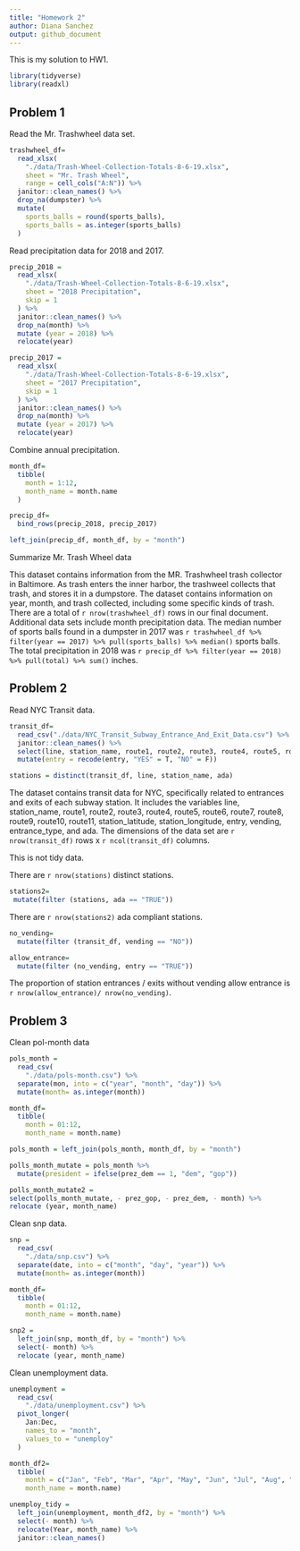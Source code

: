 ```yaml
---
title: "Homework 2"
author: Diana Sanchez
output: github_document
---
```


This is my solution to HW1.

``` r
library(tidyverse)
library(readxl)
```

## Problem 1

Read the Mr. Trashwheel data set.

```r
trashwheel_df=
  read_xlsx(
    "./data/Trash-Wheel-Collection-Totals-8-6-19.xlsx", 
    sheet = "Mr. Trash Wheel", 
    range = cell_cols("A:N")) %>%
  janitor::clean_names() %>%
  drop_na(dumpster) %>%
  mutate(
    sports_balls = round(sports_balls),
    sports_balls = as.integer(sports_balls)
  )
```

Read precipitation data for 2018 and 2017.

```r
precip_2018 = 
  read_xlsx(
    "./data/Trash-Wheel-Collection-Totals-8-6-19.xlsx",
    sheet = "2018 Precipitation",
    skip = 1
  ) %>%
  janitor::clean_names() %>%
  drop_na(month) %>%
  mutate (year = 2018) %>%
  relocate(year)

precip_2017 = 
  read_xlsx(
    "./data/Trash-Wheel-Collection-Totals-8-6-19.xlsx",
    sheet = "2017 Precipitation",
    skip = 1
  ) %>%
  janitor::clean_names() %>%
  drop_na(month) %>%
  mutate (year = 2017) %>%
  relocate(year)
```

Combine annual precipitation.

```r
month_df=
  tibble(
    month = 1:12,
    month_name = month.name
  )

precip_df=
  bind_rows(precip_2018, precip_2017)

left_join(precip_df, month_df, by = "month")
```

Summarize Mr. Trash Wheel data

This dataset contains information from the MR. Trashwheel trash collector in Baltimore. As trash enters the inner harbor, the trashweel collects that trash, and stores it in a dumpstore. The dataset contains information on year, month, and trash collected, including some specific kinds of trash. There are a total of `r nrow(trashwheel_df)` rows in our final document. Additional data sets include month precipitation data. The median number of sports balls found in a dumpster in 2017 was `r trashwheel_df %>% filter(year == 2017) %>% pull(sports_balls) %>% median()` sports balls. The total precipitation in 2018 was `r precip_df %>% filter(year == 2018) %>% pull(total) %>% sum()` inches.


## Problem 2

Read NYC Transit data.

```r
transit_df=
  read_csv("./data/NYC_Transit_Subway_Entrance_And_Exit_Data.csv") %>%
  janitor::clean_names() %>%
  select(line, station_name, route1, route2, route3, route4, route5, route6, route7, route8, route9, route10, route11, station_latitude, station_longitude, entry, vending, entrance_type, ada) %>%
  mutate(entry = recode(entry, "YES" = T, "NO" = F))
```

```r
stations = distinct(transit_df, line, station_name, ada)
```

The dataset contains transit data for NYC, specifically related to entrances and exits of each subway station. It includes the variables line, station_name, route1, route2, route3, route4, route5, route6, route7, route8, route9, route10, route11, station_latitude, station_longitude, entry, vending, entrance_type, and ada. The dimensions of the data set are `r nrow(transit_df)` rows x `r ncol(transit_df)` columns.

This is not tidy data.

There are `r nrow(stations)` distinct stations. 

```r
stations2=
 mutate(filter (stations, ada == "TRUE"))
```

There are `r nrow(stations2)` ada compliant stations.

```r
no_vending=
  mutate(filter (transit_df, vending == "NO"))
```

```r
allow_entrance= 
  mutate(filter (no_vending, entry == "TRUE"))
```

The proportion of station entrances / exits without vending allow entrance is `r nrow(allow_entrance)/ nrow(no_vending)`.

## Problem 3
Clean pol-month data

```r
pols_month = 
  read_csv(
    "./data/pols-month.csv") %>%
  separate(mon, into = c("year", "month", "day")) %>%
  mutate(month= as.integer(month))

month_df=
  tibble(
    month = 01:12,
    month_name = month.name)

pols_month = left_join(pols_month, month_df, by = "month")

polls_month_mutate = pols_month %>%
  mutate(president = ifelse(prez_dem == 1, "dem", "gop"))

polls_month_mutate2 = 
select(polls_month_mutate, - prez_gop, - prez_dem, - month) %>%
relocate (year, month_name)

```

Clean snp data.

```r
snp = 
  read_csv(
    "./data/snp.csv") %>%
  separate(date, into = c("month", "day", "year")) %>%
  mutate(month= as.integer(month))

month_df=
  tibble(
    month = 01:12,
    month_name = month.name)

snp2 = 
  left_join(snp, month_df, by = "month") %>%
  select(- month) %>%
  relocate (year, month_name)

```

Clean unemployment data.
```r
unemployment = 
  read_csv(
    "./data/unemployment.csv") %>%
  pivot_longer(
    Jan:Dec,
    names_to = "month",
    values_to = "unemploy"
  )

month_df2=
  tibble(
    month = c("Jan", "Feb", "Mar", "Apr", "May", "Jun", "Jul", "Aug", "Sep", "Oct", "Nov", "Dec"),
    month_name = month.name)

unemploy_tidy = 
  left_join(unemployment, month_df2, by = "month") %>%
  select(- month) %>%
  relocate(Year, month_name) %>%
  janitor::clean_names()



```

